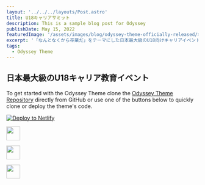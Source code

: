 ```yaml
---
layout: '../../../layouts/Post.astro'
title: U18キャリアサミット
description: This is a sample blog post for Odyssey
publishDate: May 15, 2022
featuredImage: '/assets/images/blog/odyssey-theme-officially-released/わー.jpg'
excerpt: '「なんとなくから卒業だ」をテーマにした日本最大級のU18向けキャリアイベント'
tags: 
  - Odyssey Theme
---
```



## 日本最大級のU18キャリア教育イベント

To get started with the Odyssey Theme clone the [Odyssey Theme Repository](https://github.com/littlesticksdev/odyssey-theme) directly from GitHub or use one of the buttons below to quickly clone or deploy the theme's code.

[![Deploy to Netlify](https://www.netlify.com/img/deploy/button.svg)](https://app.netlify.com/start/deploy?repository=https://github.com/littlesticksdev/odyssey-theme)

<p>
  <a href="https://stackblitz.com/github/littlesticksdev/odyssey-theme/tree/main/theme">
  <img src="https://developer.stackblitz.com/img/open_in_stackblitz.svg" height="36px" />
  </a>
</p>
<p>
  <a href="https://codesandbox.io/s/github/littlesticksdev/odyssey-theme/tree/main/theme">
  <img src="/assets/images/badges/open-in-codesandbox.svg" height="36px" />
  </a>
</p>
<p>
  <a href="https://gitpod.io/#https://github.com/littlesticksdev/odyssey-theme/tree/main/theme">
  <img src="/assets/images/badges/open-in-gitpod.svg" height="36px" />
  </a>
</p>

